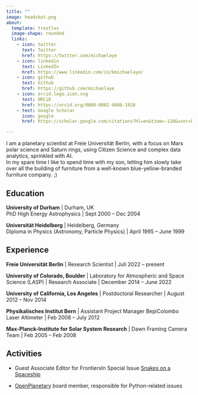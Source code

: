 ```yaml
---
title: ""
image: headshot.png
about:
  template: trestles
  image-shape: rounded
  links:
    - icon: twitter
      text: Twitter
      href: https://twitter.com/michaelaye
    - icon: linkedin
      text: LinkedIn
      href: https://www.linkedin.com/in/kmichaelaye/
    - icon: github
      text: Github
      href: https://github.com/michaelaye
    - icon: orcid.logo.icon.svg
      text: ORCiD
      href: https://orcid.org/0000-0002-4088-1928
    - text: Google Scholar
      icon: google
      href: https://scholar.google.com/citations?hl=en&tzom=-120&user=kDjSsIAAAAAJ&view_op=list_works&sortby=pubdate

---
```


I am a planetary scientist at Freie Universität Berlin, with a focus on Mars polar science and Saturn rings, using Citizen Science and complex data analytics, sprinkled with AI.  
In my spare time I like to spend time with my son, letting him slowly take over all the building of furniture from a well-known blue-yellow-branded furniture company. ;)

## Education

**University of Durham** | Durham, UK  
PhD High Energy Astrophysics | Sept 2000 -- Dec 2004  

**Universität Heidelberg** | Heidelberg, Germany  
Diploma in Physics (Astronomy, Particle Physics) | April 1995 -- June 1999

## Experience

**Freie Universität Berlin** | Research Scientist | Juli 2022 -- present

**University of Colorado, Boulder** | Laboratory for Atmospheric and Space Science (LASP) | Research Associate | December 2014 -- June 2022

**University of California, Los Angeles** | Postdoctoral Researcher | August 2012 -- Nov 2014

**Physikalisches Institut Bern** | Assistant Project Manager BepiColombo Laser Altimeter | Feb 2008 -- July 2012

**Max-Planck-Institute for Solar System Research** | Dawn Framing Camera Team | Feb 2005 -- Feb 2008

## Activities

* Guest Associate Editor for FrontiersIn Special Issue [Snakes on a Spaceship](https://www.frontiersin.org/research-topics/33555/snakes-on-a-spaceship-an-overview-of-python-in-space-physics)

* [OpenPlanetary](https://www.openplanetary.org) board member, responsible for Python-related issues
